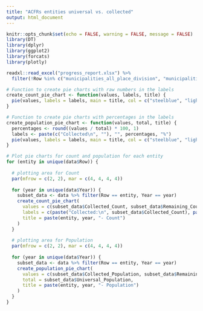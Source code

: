 ```yaml
---
title: "ACFRs entities universal vs. collected"
output: html_document
---
```


```r
knitr::opts_chunk$set(echo = FALSE, warning = FALSE, message = FALSE)
library(DT)
library(dplyr)
library(ggplot2)
library(forcats)
library(plotly)
```


```r
readxl::read_excel("progress_report.xlsx") %>% 
  filter(!Row %in% c("municipalities_all_place_division", "municipalities_incorporated", "municipalities_incorporated_others", "municipalities_others")) -> data

# Function to create pie charts with raw numbers in the labels
create_count_pie_chart <- function(values, labels, title) {
  pie(values, labels = labels, main = title, col = c("steelblue", "lightgray"))
}

# Function to create pie charts with percentages in the labels
create_population_pie_chart <- function(values, total, title) {
  percentages <- round((values / total) * 100, 1)
  labels <- paste(c("Collected\n", ""), "", percentages, "%")
  pie(values, labels = labels, main = title, col = c("steelblue", "lightgray"))
}

# Plot pie charts for count and population for each entity 
for (entity in unique(data$Row)) {
  
  # plotting area for Count
  par(mfrow = c(2, 2), mar = c(4, 4, 4, 4)) 
  
  for (year in unique(data$Year)) {
    subset_data <- data %>% filter(Row == entity, Year == year)
    create_count_pie_chart(
      values = c(subset_data$Collected_Count, subset_data$Remaining_Count),
      labels = c(paste("Collected:\n", subset_data$Collected_Count), paste("", subset_data$Remaining_Count)),
      title = paste(entity, year, "- Count")
    )
  }
  
  # plotting area for Population
  par(mfrow = c(2, 2), mar = c(4, 4, 4, 4))
  
  for (year in unique(data$Year)) {
    subset_data <- data %>% filter(Row == entity, Year == year)
    create_population_pie_chart(
      values = c(subset_data$Collected_Population, subset_data$Remaining_Population),
      total = subset_data$Universal_Population,
      title = paste(entity, year, "- Population")
    )
  }
}

```

